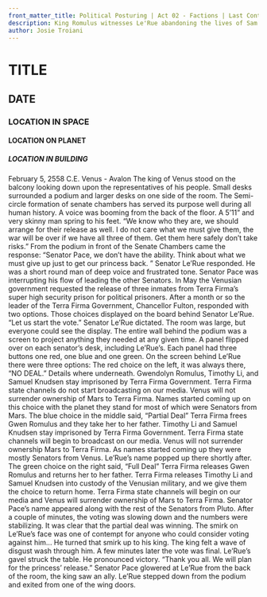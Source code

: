 ```yaml
---
front_matter_title: Political Posturing | Act 02 - Factions | Last Contact
description: King Romulus witnesses Le'Rue abandoning the lives of Sam and Tim to save his politics.
author: Josie Troiani
---
```

# TITLE

## DATE

### LOCATION IN SPACE

#### LOCATION ON PLANET

##### LOCATION IN BUILDING

February 5, 2558 C.E.
Venus - Avalon
The king of Venus stood on the balcony looking down upon the representatives of his people. Small desks surrounded a podium and larger desks on one side of the room. The Semi-circle formation of senate chambers has served its purpose well during all human history. A voice was booming from the back of the floor. A 5’11” and very skinny man spring to his feet. “We know who they are, we should arrange for their release as well. I do not care what we must give them, the war will be over if we have all three of them. Get them here safely don’t take risks.”
From the podium in front of the Senate Chambers came the response: “Senator Pace, we don’t have the ability. Think about what we must give up just to get our princess back. ” Senator Le’Rue responded. He was a short round man of deep voice and frustrated tone. Senator Pace was interrupting his flow of leading the other Senators.
In May the Venusian government requested the release of three inmates from Terra Firma’s super high security prison for political prisoners. After a month or so the leader of the Terra Firma Government, Chancellor Fulton, responded with two options. Those choices displayed on the board behind Senator Le’Rue.
“Let us start the vote.” Senator Le’Rue dictated. The room was large, but everyone could see the display. The entire wall behind the podium was a screen to project anything they needed at any given time. A panel flipped over on each senator’s desk, including Le’Rue’s. Each panel had three buttons one red, one blue and one green.
On the screen behind Le’Rue there were three options:
The red choice on the left, it was always there, “NO DEAL.” Details where underneath. Gwendolyn Romulus, Timothy Li, and Samuel Knudsen stay imprisoned by Terra Firma Government. Terra Firma state channels do not start broadcasting on our media. Venus will not surrender ownership of Mars to Terra Firma. Names started coming up on this choice with the planet they stand for most of which were Senators from Mars.
The blue choice in the middle said, “Partial Deal” Terra Firma frees Gwen Romulus and they take her to her father. Timothy Li and Samuel Knudsen stay imprisoned by Terra Firma Government. Terra Firma state channels will begin to broadcast on our media. Venus will not surrender ownership Mars to Terra Firma. As names started coming up they were mostly Senators from Venus. Le’Rue’s name popped up there shortly after.
The green choice on the right said, “Full Deal” Terra Firma releases Gwen Romulus and returns her to her father. Terra Firma releases Timothy Li and Samuel Knudsen into custody of the Venusian military, and we give them the choice to return home. Terra Firma state channels will begin on our media and Venus will surrender ownership of Mars to Terra Firma. Senator Pace’s name appeared along with the rest of the Senators from Pluto.
After a couple of minutes, the voting was slowing down and the numbers were stabilizing. It was clear that the partial deal was winning. The smirk on Le’Rue’s face was one of contempt for anyone who could consider voting against him... He turned that smirk up to his king. The king felt a wave of disgust wash through him.
A few minutes later the vote was final. Le’Rue’s gavel struck the table. He pronounced victory. “Thank you all. We will plan for the princess’ release.”
Senator Pace glowered at Le’Rue from the back of the room, the king saw an ally.
Le’Rue stepped down from the podium and exited from one of the wing doors.
